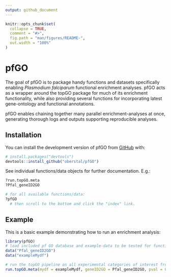 ```yaml
---
output: github_document
---
```


<!-- README.md is generated from README.Rmd. Please edit that file -->

```r
knitr::opts_chunk$set(
  collapse = TRUE,
  comment = "#>",
  fig.path = "man/figures/README-",
  out.width = "100%"
)
```

# pfGO

<!-- badges: start -->
<!-- badges: end -->

The goal of pfGO is to package handy functions and datasets specifically enabling *Plasmodium falciparum* functional enrichment analyses. pfGO acts as a wrapper around the topGO package for much of its enrichment functionality, while also providing several functions for incorporating latest gene-ontology and functional annotations.

pfGO enables chaining together many parallel enrichment-analyses at once, generating thorough logs and outputs supporting reproducible analyses.


## Installation

You can install the development version of pfGO from [GitHub](https://github.com/) with:

``` r
# install.packages("devtools")
devtools::install_github("oberstal/pfGO")
```

See individual functions/data objects for further documentation. E.g.:
``` r 
?run.topGO.meta
?Pfal_geneID2GO

# for all available functions/data:
?pfGO
  # then scroll to the bottom and click the "index" link.
```



## Example

This is a basic example demonstrating how to run an enrichment analysis:

```r
library(pfGO)
# load included pf GO database and example-data to be tested for functional enrichment
data("Pfal_geneID2GO")
data("exampleMydf")

# run the topGO pipeline on all experimental categories of interest from exampleMydf
run.topGO.meta(mydf = exampleMydf, geneID2GO = Pfal_geneID2GO, pval = 0.05)

```
